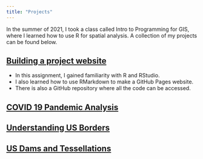 ```yaml
---
title: "Projects"
---
```


In the summer of 2021, I took a class called Intro to Programming for GIS, where I learned how to use R for spatial analysis. A collection of my projects can be found below.

## [Building a project website](index.html)

- In this assignment, I gained familiarity with R and RStudio.
- I also learned how to use RMarkdown to make a GitHub Pages website.
- There is also a GitHub repository where all the code can be accessed.

## [COVID 19 Pandemic Analysis](geog-13-labs/lab-02.html)

## [Understanding US Borders](geog-13-labs/lab-03.html)

## [US Dams and Tessellations](geog-13-labs/lab-04.html)
